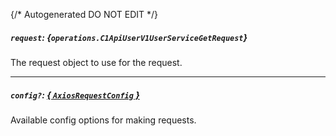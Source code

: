 {/* Autogenerated DO NOT EDIT  */}

##### `request`: *{`operations.C1ApiUserV1UserServiceGetRequest`}*
The request object to use for the request.
<Collapsible openLabel={Labels.showProperties} closeLabel={Labels.hideProperties}>
    <C1ApiUserV1UserServiceGetRequest/>
</Collapsible>

---
##### `config?`: [*{ `AxiosRequestConfig` }*](https://axios-http.com/docs/req_config)
Available config options for making requests.


